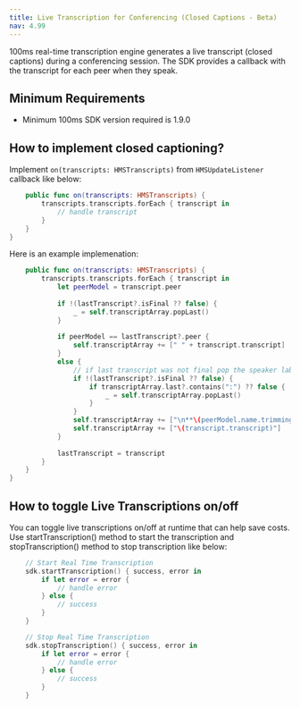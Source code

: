 ```yaml
---
title: Live Transcription for Conferencing (Closed Captions - Beta)
nav: 4.99
---
```


100ms real-time transcription engine generates a live transcript (closed captions) during a conferencing session. 
The SDK provides a callback with the transcript for each peer when they speak.

## Minimum Requirements

- Minimum 100ms SDK version required is 1.9.0

## How to implement closed captioning?

Implement `on(transcripts: HMSTranscripts)` from `HMSUpdateListener` callback like below:

```swift
    public func on(transcripts: HMSTranscripts) {
        transcripts.transcripts.forEach { transcript in
            // handle transcript
        }
    }
}
```

Here is an example implemenation:

```swift
    public func on(transcripts: HMSTranscripts) {
        transcripts.transcripts.forEach { transcript in
            let peerModel = transcript.peer
            
            if !(lastTranscript?.isFinal ?? false) {
                _ = self.transcriptArray.popLast()
            }
            
            if peerModel == lastTranscript?.peer {
                self.transcriptArray += [" " + transcript.transcript]
            }
            else {
                // if last transcript was not final pop the speaker label as well
                if !(lastTranscript?.isFinal ?? false) {
                    if transcriptArray.last?.contains(":") ?? false {
                        _ = self.transcriptArray.popLast()
                    }
                }
                self.transcriptArray += ["\n**\(peerModel.name.trimmingCharacters(in: .whitespacesAndNewlines)):** "]
                self.transcriptArray += ["\(transcript.transcript)"]
            }
            
            lastTranscript = transcript
        }
    }
}
```

## How to toggle Live Transcriptions on/off
You can toggle live transcriptions on/off at runtime that can help save costs. Use startTranscription() method to start the transcription and stopTranscription() method to stop transcription like below:
```swift
    // Start Real Time Transcription
    sdk.startTranscription() { success, error in
        if let error = error {
            // handle error
        } else {
            // success
        }
    }

    // Stop Real Time Transcription
    sdk.stopTranscription() { success, error in
        if let error = error {
            // handle error
        } else {
            // success
        }
    }
```

